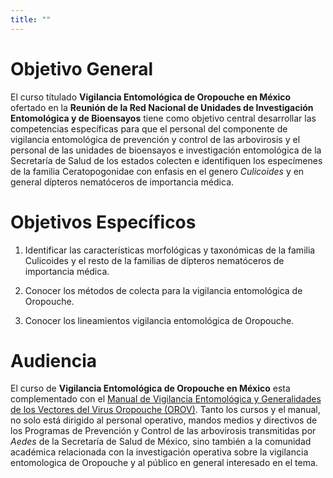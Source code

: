 ```yaml
---
title: ""
---
```



# **Objetivo General**

El curso títulado **Vigilancia Entomológica de Oropouche en México** ofertado en la
**Reunión de la Red Nacional de Unidades de Investigación Entomológica y de Bioensayos** tiene como objetivo central desarrollar las competencias específicas para que el personal del componente de vigilancia entomológica de prevención y control de las arbovirosis y el personal de las unidades de bioensayos e investigación entomológica de la Secretaría de Salud de los estados colecten e identifiquen los especímenes de la familia Ceratopogonidae con enfasis en el genero *Culicoides* y en general dípteros nematóceros de importancia médica.

# **Objetivos Específicos**

1. Identificar las características morfológicas y taxonómicas de la familia Culicoides y el resto de la familias de dípteros nematóceros de importancia médica.

2. Conocer los métodos de colecta para la vigilancia entomológica de Oropouche.

3. Conocer los lineamientos vigilancia entomológica de Oropouche.


# Audiencia

El curso de **Vigilancia Entomológica de Oropouche en México** esta complementado con el  [Manual de Vigilancia Entomológica y Generalidades de los Vectores del Virus Oropouche (OROV)](https://www.gob.mx/cms/uploads/attachment/file/968097/Manual_de_Vig_Entomologia_y_Vectores_de_Oropouche_en_Me_xico_VF1.docx.pdf). Tanto los cursos y el manual, no solo está dirigido al personal operativo, mandos medios y directivos de los Programas de Prevención y Control de las arbovirosis transmitidas por *Aedes* de la Secretaría de Salud de México, sino también a la comunidad académica relacionada con la investigación operativa sobre la vigilancia entomologica de Oropouche y al público en general interesado en el tema.
